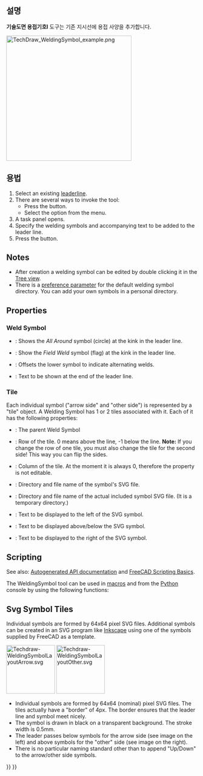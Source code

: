 <languages/>

{{Docnav
|[[TechDraw_ShowAll/ko|보두 보이기]]
|[[TechDraw_SurfaceFinishSymbols/ko|표면마감 기호]]
|[[TechDraw_Workbench/ko|기술도면 작업대]]
|IconL=TechDraw_ShowAll.svg
|IconR=TechDraw_SurfaceFinishSymbols.svg
|IconC=Workbench_TechDraw.svg
}}

{{GuiCommand
|Name=기술도면 용접기호
|MenuLocation=기술도면→ 기호→ 지시선에 용접 정보 추가
|Workbenches=[[TechDraw_Workbench/ko|기술도면 작업대]]
|Version=0.19
|SeeAlso=[[TechDraw_LeaderLine/ko|기술도면 지시선]]
}}

<span id="Description"></span>
==설명== 

'''기술도면 용접기호l''' 도구는 기존 지시선에 용접 사양을 추가합니다.

[[Image:TechDraw_WeldingSymbol_example.png|330px]]
{{Caption|지시선에 추가된 용접사양 정보}}

<span id="Usage"></span>
==용법== 

# Select an existing [[TechDraw_LeaderLine|leaderline]].
# There are several ways to invoke the tool:
#* Press the {{Button|[[Image:TechDraw_WeldSymbol.svg|16px]] [[TechDraw_WeldSymbol|Add Welding Information to Leaderline]]}} button.
#* Select the {{MenuCommand|TechDraw → Symbols → [[Image:TechDraw_WeldSymbol.svg|16px]] Add Welding Information to Leaderline}} option from the menu.
# A task panel opens.
# Specify the welding symbols and accompanying text to be added to the leader line.
# Press the {{Button|OK}} button.

==Notes==

* After creation a welding symbol can be edited by double clicking it in the [[Tree_view|Tree view]].
* There is a [[TechDraw_Preferences|preference parameter]] for the default welding symbol directory. You can add your own symbols in a personal directory.

==Properties== 

===Weld Symbol===

* {{PropertyData|All Around}}: Shows the ''All Around'' symbol (circle) at the kink in the leader line.
* {{PropertyData|Field Weld}}: Show the ''Field Weld'' symbol (flag) at the kink in the leader line.
* {{PropertyData|Alternate Weld}}: Offsets the lower symbol to indicate alternating welds.
* {{PropertyData|Tail Text}}: Text to be shown at the end of the leader line.

===Tile===

Each individual symbol ("arrow side" and "other side") is represented by a "tile" object. A Welding Symbol has 1 or 2 tiles associated with it. Each of it has the following properties:
* {{PropertyData|Tile Parent}}: The parent Weld Symbol
* {{PropertyData|Tile Row}}: Row of the tile. 0 means above the line, -1 below the line. '''Note:''' If you change the row of one tile, you must also change the tile for the second side! This way you can flip the sides.
* {{PropertyData|Tile Column}}: Column of the tile. At the moment it is always 0, therefore the property is not editable.
* {{PropertyData|Symbol File}}: Directory and file name of the symbol's SVG file.
* {{PropertyData|Symbol Included}}: Directory and file name of the actual included symbol SVG file. (It is a temporary directory.)
* {{PropertyData|Left Text}}: Text to be displayed to the left of the SVG symbol.
* {{PropertyData|Center Text}}: Text to be displayed above/below the SVG symbol.
* {{PropertyData|Right Text}}: Text to be displayed to the right of the SVG symbol.

==Scripting== 

See also: [https://freecad.github.io/SourceDoc/ Autogenerated API documentation] and [[FreeCAD_Scripting_Basics|FreeCAD Scripting Basics]].

The WeldingSymbol tool can be used in [[Macros|macros]] and from the [[Python|Python]] console by using the following functions:

{{Code|code=
symbolName = "DrawWeldSymbol001")
symbolType = "TechDraw::DrawWeldSymbol"
App.activeDocument().addObject(symbolType, symbolName)
App.activeDocument().Page.addView(App.activeDocument().DrawWeldSymbol001)
App.activeDocument().DrawWeldSymbol001.Leader = myLeader
App.activeDocument().DrawWeldSymbol001.AllAround = True
App.activeDocument().DrawWeldSymbol001.FieldWeld = True
App.activeDocument().DrawWeldSymbol001.AlternatingWeld = True
App.activeDocument().DrawWeldSymbol001.TailText = "process text"

tileName = "DrawTileWeld001"
tileType = "TechDraw::DrawTileWeld"
App.activeDocument().addObject(tileType, tileName)
App.activeDocument().DrawTileWeld001.TileParent = App.activeDocument().DrawWeldSymbol001
App.activeDocument().DrawTileWeld001.TileRow = 0
App.activeDocument().DrawTileWeld001.TileColumn = 0
App.activeDocument().DrawTileWeld001.SymbolFile = fullPathToMySvgFile
App.activeDocument().DrawTileWeld001.LeftText = "left text"
App.activeDocument().DrawTileWeld001.RightText = "right text"
App.activeDocument().DrawTileWeld001.CenterText = "center text"
}}

==Svg Symbol Tiles== 

Individual symbols are formed by 64x64 pixel SVG files. Additional symbols can be created in an SVG program like [https://en.wikipedia.org/wiki/Inkscape Inkscape] using one of the symbols supplied by FreeCAD as a template.

[[File:Techdraw-WeldingSymbolLayoutArrow.svg|128px]]
[[File:Techdraw-WeldingSymbolLayoutOther.svg|128px]]

* Individual symbols are formed by 64x64 (nominal) pixel SVG files. The tiles actually have a "border" of 4px. The border ensures that the leader line and symbol meet nicely.  
* The symbol is drawn in black on a transparent background. The stroke width is 0.5mm.
* The leader passes below symbols for the arrow side (see image on the left) and above symbols for the "other" side (see image on the right).
* There is no particular naming standard other than to append "Up/Down" to the arrow/other side symbols.


{{Docnav
|[[TechDraw_ShowAll/ko|보두 보이기]]
|[[TechDraw_SurfaceFinishSymbols/ko|표면마감 기호]]
|[[TechDraw_Workbench/ko|기술도면 작업대]]
|IconL=TechDraw_ShowAll.svg
|IconR=TechDraw_SurfaceFinishSymbols.svg
|IconC=Workbench_TechDraw.svg
}}

{{TechDraw Tools navi{{#translation:}}}}
{{Userdocnavi{{#translation:}}}}